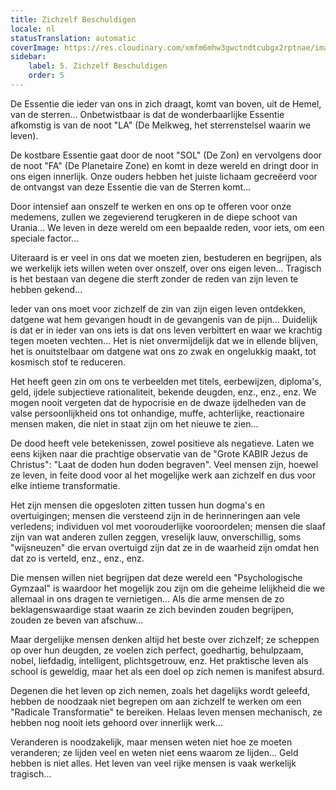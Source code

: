 ```yaml
---
title: Zichzelf Beschuldigen
locale: nl
statusTranslation: automatic
coverImage: https://res.cloudinary.com/xmfm6mhw3gwctndtcubgx2rptnae/image/upload/v1740468922/small_cover_tratado_de_psicologia_revolucionaria_a4c0dca4e0.webp
sidebar:
    label: 5. Zichzelf Beschuldigen
    order: 5
---
```

De Essentie die ieder van ons in zich draagt, komt van boven, uit de Hemel, van de sterren... Onbetwistbaar is dat de wonderbaarlijke Essentie afkomstig is van de noot "LA" (De Melkweg, het sterrenstelsel waarin we leven).

De kostbare Essentie gaat door de noot "SOL" (De Zon) en vervolgens door de noot "FA" (De Planetaire Zone) en komt in deze wereld en dringt door in ons eigen innerlijk. Onze ouders hebben het juiste lichaam gecreëerd voor de ontvangst van deze Essentie die van de Sterren komt...

Door intensief aan onszelf te werken en ons op te offeren voor onze medemens, zullen we zegevierend terugkeren in de diepe schoot van Urania... We leven in deze wereld om een bepaalde reden, voor iets, om een speciale factor...

Uiteraard is er veel in ons dat we moeten zien, bestuderen en begrijpen, als we werkelijk iets willen weten over onszelf, over ons eigen leven... Tragisch is het bestaan van degene die sterft zonder de reden van zijn leven te hebben gekend...

Ieder van ons moet voor zichzelf de zin van zijn eigen leven ontdekken, datgene wat hem gevangen houdt in de gevangenis van de pijn... Duidelijk is dat er in ieder van ons iets is dat ons leven verbittert en waar we krachtig tegen moeten vechten... Het is niet onvermijdelijk dat we in ellende blijven, het is onuitstelbaar om datgene wat ons zo zwak en ongelukkig maakt, tot kosmisch stof te reduceren.

Het heeft geen zin om ons te verbeelden met titels, eerbewijzen, diploma's, geld, ijdele subjectieve rationaliteit, bekende deugden, enz., enz., enz. We mogen nooit vergeten dat de hypocrisie en de dwaze ijdelheden van de valse persoonlijkheid ons tot onhandige, muffe, achterlijke, reactionaire mensen maken, die niet in staat zijn om het nieuwe te zien...

De dood heeft vele betekenissen, zowel positieve als negatieve. Laten we eens kijken naar die prachtige observatie van de "Grote KABIR Jezus de Christus": "Laat de doden hun doden begraven". Veel mensen zijn, hoewel ze leven, in feite dood voor al het mogelijke werk aan zichzelf en dus voor elke intieme transformatie.

Het zijn mensen die opgesloten zitten tussen hun dogma's en overtuigingen; mensen die versteend zijn in de herinneringen aan vele verledens; individuen vol met voorouderlijke vooroordelen; mensen die slaaf zijn van wat anderen zullen zeggen, vreselijk lauw, onverschillig, soms "wijsneuzen" die ervan overtuigd zijn dat ze in de waarheid zijn omdat hen dat zo is verteld, enz., enz., enz.

Die mensen willen niet begrijpen dat deze wereld een "Psychologische Gymzaal" is waardoor het mogelijk zou zijn om die geheime lelijkheid die we allemaal in ons dragen te vernietigen... Als die arme mensen de zo beklagenswaardige staat waarin ze zich bevinden zouden begrijpen, zouden ze beven van afschuw...

Maar dergelijke mensen denken altijd het beste over zichzelf; ze scheppen op over hun deugden, ze voelen zich perfect, goedhartig, behulpzaam, nobel, liefdadig, intelligent, plichtsgetrouw, enz. Het praktische leven als school is geweldig, maar het als een doel op zich nemen is manifest absurd.

Degenen die het leven op zich nemen, zoals het dagelijks wordt geleefd, hebben de noodzaak niet begrepen om aan zichzelf te werken om een "Radicale Transformatie" te bereiken. Helaas leven mensen mechanisch, ze hebben nog nooit iets gehoord over innerlijk werk...

Veranderen is noodzakelijk, maar mensen weten niet hoe ze moeten veranderen; ze lijden veel en weten niet eens waarom ze lijden... Geld hebben is niet alles. Het leven van veel rijke mensen is vaak werkelijk tragisch...


